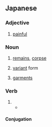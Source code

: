 ==Japanese==

===Adjective===
{{ja-adj|infl=i}}

# {{ja-def|痛い}} [[painful]]

===Noun===
{{ja-noun}}

# {{ja-def|遺体}} [[remains]], [[corpse]]
# {{ja-def|異体}} [[variant]] form
# {{ja-def|衣帯}} [[garment]]s

===Verb===
{{ja-verb form|type=i}}

# {{inflection of|ja|いる||des}}
#* {{quote-song|ja|worklang=ja|title=カワキヲアメク|trans-title=Cry loudly for thirst|date=2019-01-29|author=[[w:Minami (singer)|Minami]]|artist=Minami|format=single|passage=此処'''いたい'''よ|tr=koko itai yo|t=I wanna be here}}

====Conjugation====
{{ja-i}}
{{ja-conj-bungo|いた|adj-ku}}